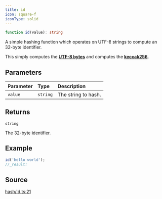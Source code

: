 ```yaml
---
title: id
icon: square-f
iconType: solid
---
```


```ts
function id(value): string
```

A simple hashing function which operates on UTF-8 strings to compute an 32-byte identifier.

This simply computes the [**UTF-8 bytes**](/content/functions/toUtf8Bytes) and computes the [**keccak256**](/content/functions/keccak256).

## Parameters

| Parameter | Type | Description |
| :------ | :------ | :------ |
| `value` | `string` | The string to hash. |

## Returns

`string`

The 32-byte identifier.

## Example

```ts
id('hello world');
//_result:
```

## Source

[hash/id.ts:21](https://github.com/dominant-strategies/quais-6.js/blob/38982dd013eed052e945fa3a33303bbe7a712e35/src/hash/id.ts#L21)
